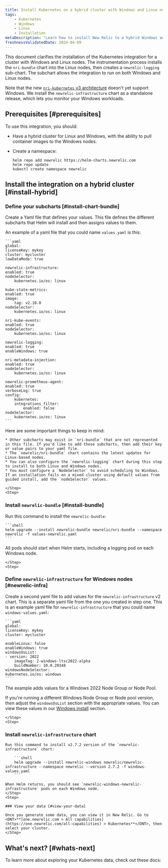 ```yaml
---
title: Install Kubernetes on a hybrid cluster with Windows and Linux nodes
tags:
    - Kubernetes
    - Windows
    - Linux
    - Installation
metaDescription: "Learn how to install New Relic to a hybrid Windows and Linux Kubernetes cluster."
freshnessValidatedDate: 2024-04-09
---
```


This document clarifies the installation of the Kubernetes integration for a cluster with Windows and Linux nodes. The instrumentation process installs the `nri-bundle` chart into the Linux nodes, then creates a `newrelic-logging` sub-chart. The subchart allows the integration to run on both Windows and Linux nodes.

Note that the new [`nri-kubernetes` v3 architecture](/docs/kubernetes-pixie/kubernetes-integration/advanced-configuration/k8s-version2/changes-since-v3/) doesn't yet support Windows. We install the `newrelic-infrastructure` chart as a standalone release, which lets you monitor your Windows workloads.

## Prerequisites [#prerequisites]

To use this integration, you should:

* Have a hybrid cluster for Linux and Windows, with the ability to pull container images to the Windows nodes.
* Create a namespace:

    ```shell
    helm repo add newrelic https://helm-charts.newrelic.com
    helm repo update
    kubectl create namespace newrelic
    ```

## Install the integration on a hybrid cluster [#install-hybrid]

<Steps>
    <Step>

### Define your subcharts [#install-chart-bundle]

Create a Yaml file that defines your values. This file defines the different subcharts that Helm will install and then assigns values to them.

An example of a yaml file that you could name `values.yaml` is this:

    ```yaml
    global:
    licenseKey: mykey
    cluster: mycluster
    lowDataMode: true
    
    newrelic-infrastructure:
    enabled: true
    nodeSelector:
        kubernetes.io/os: linux
    
    kube-state-metrics:
    enabled: true
    image:
        tag: v2.10.0
    nodeSelector:
        kubernetes.io/os: linux
    
    nri-kube-events:
    enabled: true
    nodeSelector:
        kubernetes.io/os: linux
    
    newrelic-logging:
    enabled: true
    enableWindows: true
    
    nri-metadata-injection:
    enabled: true
    nodeSelector:
        kubernetes.io/os: linux
    
    newrelic-prometheus-agent:
    enabled: true
    verboseLog: true
    config:
        kubernetes:
        integrations_filter:
            enabled: false
    nodeSelector:
        kubernetes.io/os: linux
    ```

Here are some important things to keep in mind:

    * Other subcharts may exist in `nri-bundle` that are not represented in this file. If you'd like to add those subcharts, then add their key or value pairs to your yaml file. 
    * The `newrelic/nri-bundle` chart contains the latest updates for Linux-based nodes. 
    * You can also configure the `newrelic-logging` chart during this step to install to both Linux and Windows nodes.
    * You must configure a `NodeSelector` to avoid scheduling to Windows. If an installation fails on a mixed cluster using default values from guided install, add the `nodeSelector` values.

    </Step>
    <Step>

### Install `newrelic-bundle` [#install-bundle]

Run this command to install the `newrelic-bundle`:

    ```shell
    helm upgrade --install newrelic-bundle newrelic/nri-bundle --namespace newrelic -f values-newrelic.yaml
    ```

All pods should start when Helm starts, including a logging pod on each Windows node.

    </Step>
    <Step>

### Define `newrelic-infrastructure` for Windows nodes [#newrelic-infra]

Create a second yaml file to add values for the `newrelic-infrastructure` v2 chart. This is a separate yaml file from the one you created in step one. This is an example yaml file for `newrelic-infrastructure` that you could name `windows-values.yaml`:

    ```yaml
    global:
    licenseKey: mykey
    cluster: mycluster
    
    enableLinux: false
    enableWindows: true
    windowsOsList:
    - version: 2022
        imageTag: 2-windows-ltsc2022-alpha
        buildNumber: 10.0.20348
    windowsNodeSelector:
    kubernetes.io/os: windows
    ```

The example adds values for a Windows 2022 Node Group or Node Pool. 

If you're running a different Windows Node Group or Node pool version, then adjust the `windowsOsList` section with the appropriate values. You can view these values in our [Windows install](/docs/kubernetes-pixie/kubernetes-integration/installation/kubernetes-windows/) section.

    </Step>
    <Step>

### Install `newrelic-infrastructure` chart

    Run this command to install v2.7.2 version of the `newrelic-infrastructure` chart:

        ```shell
        helm upgrade --install newrelic-windows newrelic/newrelic-infrastructure --namespace newrelic --version 2.7.2 -f windows-values.yaml
        ```

    When Helm returns, you should see `newrelic-windows-newrelic-infrastructure` pods on each Windows node.
    </Step>
    <Step>

    ### View your data [#view-your-data]

    Once you generate some data, you can view it in New Relic. Go to <DNT>**[one.newrelic.com > All capabilities](https://one.newrelic.com/all-capabilities) > Kubernetes**</DNT>, then select your cluster.
    </Step>
</Steps>

## What's next? [#whats-next]

To learn more about exploring your Kubernetes data, check out these docs:

<DocTiles>
<DocTile title="Learn about Kubernetes cluster" path="/docs/kubernetes-pixie/kubernetes-integration/understand-use-data/kubernetes-cluster-explorer/" ></DocTile>
<DocTile title="Query your Kubernetes data" path="/docs/kubernetes-pixie/kubernetes-integration/understand-use-data/kubernetes-cluster-explorer" ></DocTile>
<DocTile title="Set alerts on Kubernetes" path="/docs/kubernetes-pixie/kubernetes-integration/advanced-configuration/kubernetes-integration-predefined-alert-policy" ></DocTile>
</DocTiles>

